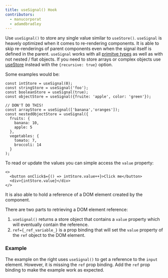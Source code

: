 ```yaml
---
title: useSignal() Hook
contributors:
  - manucorporat
  - adamdbradley
---
```


Use `useSignal()` to store any single value similar to `useStore()`. `useSignal` is heavely optimized when it comes to re-rendering components. It is able to skip re-renderings of parent components even when the signal itself is defined in the parent. `useSignal` works with all [primitve types](https://developer.mozilla.org/en-US/docs/Glossary/Primitive) as well as with not nested / flat objects. If you need to store arrays or complex objects use [useStore](../../../docs/components/state/index.mdx) instead with the `{recursive: true}` option.

Some examples would be:

```
const intStore = useSignal(0);
const stringStore = useSignal('foo');
const booleanStore = useSignal(true);
const objectStore = useSignal({fruite: 'apple', color: 'green'});

// DON'T DO THIS!
const arrayStore = useSignal(['banana','oranges']);
const nestedObjectStore = useSignal({
  fruits: {
    banana: 10, 
    apple: 5
  }, 
  vegetables: {
    tomato: 7, 
    broccoli: 14
  }
);
```

To read or update the values you can simple access the `value` property:

```
<>
  <button onClick$={() => intStore.value++}>Click me</button>
  <div>{intStore.value}</div>
</>
```

It is also able to hold a reference of a DOM element created by the component.

There are two parts to retrieving a DOM element reference:

1. `useSignal()` returns a store object that contains a `value` property which will eventually contain the reference.
2. `ref={_ref_variable_}` is a prop binding that will set the `value` property of the `ref` object to the DOM element.

### Example

The example on the right uses `useSignal()` to get a reference to the `input` element. However, it is missing the `ref` prop binding. Add the `ref` prop binding to make the example work as expected.

